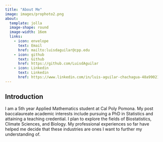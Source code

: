 ```yaml
---
title: "About Me"
image: images/prophoto2.png
about:
  template: jolla
  image-shape: round
  image-width: 16em
  links: 
    - icon: envelope
      text: Email
      href: mailto:luisdaguilar@cpp.edu
    - icon: github
      text: Github
      href: https://github.com/LuisdAguilar
    - icon: Linkedin
      text: Linkedin
      href: https://www.linkedin.com/in/luis-aguilar-chachagua-48a990212/
---
```


## Introduction

I am a 5th year Applied Mathematics student at Cal Poly Pomona. My post baccalaureate academic interests include pursuing a PhD in Statistics and attaining a teaching credential. I plan to explore the fields of Biostatistics, Climate Sciences, and Biology. My professional experiences so far have helped me decide that these industries are ones I want to further my understanding of.
